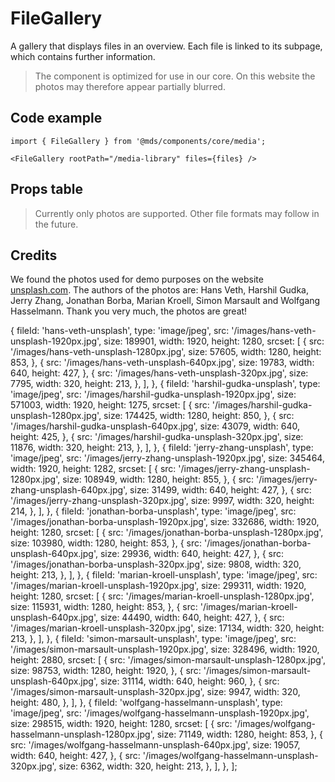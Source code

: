 
<Meta title="Components/core/media/FileGallery" component={FileGallery} />

# FileGallery

A gallery that displays files in an overview. Each file is linked to its subpage, which contains further information.

<Preview withToolbar>
  <Story name="Default">
    <FileGallery rootPath="/media-library" files={files} />
  </Story>
</Preview>

> The component is optimized for use in our core. On this website the photos may therefore appear partially blurred.

## Code example

```tsx
import { FileGallery } from '@mds/components/core/media';
```

```tsx
<FileGallery rootPath="/media-library" files={files} />
```

## Props table

<Props of={FileGallery} />

> Currently only photos are supported. Other file formats may follow in the future.

## Credits

We found the photos used for demo purposes on the website [unsplash.com](https://unsplash.com/). The authors of the photos are: Hans Veth, Harshil Gudka, Jerry Zhang, Jonathan Borba, Marian Kroell, Simon Marsault and Wolfgang Hasselmann. Thank you very much, the photos are great!

  {
    fileId: 'hans-veth-unsplash',
    type: 'image/jpeg',
    src: '/images/hans-veth-unsplash-1920px.jpg',
    size: 189901,
    width: 1920,
    height: 1280,
    srcset: [
      {
        src: '/images/hans-veth-unsplash-1280px.jpg',
        size: 57605,
        width: 1280,
        height: 853,
      },
      {
        src: '/images/hans-veth-unsplash-640px.jpg',
        size: 19783,
        width: 640,
        height: 427,
      },
      {
        src: '/images/hans-veth-unsplash-320px.jpg',
        size: 7795,
        width: 320,
        height: 213,
      },
    ],
  },
  {
    fileId: 'harshil-gudka-unsplash',
    type: 'image/jpeg',
    src: '/images/harshil-gudka-unsplash-1920px.jpg',
    size: 571003,
    width: 1920,
    height: 1275,
    srcset: [
      {
        src: '/images/harshil-gudka-unsplash-1280px.jpg',
        size: 174425,
        width: 1280,
        height: 850,
      },
      {
        src: '/images/harshil-gudka-unsplash-640px.jpg',
        size: 43079,
        width: 640,
        height: 425,
      },
      {
        src: '/images/harshil-gudka-unsplash-320px.jpg',
        size: 11876,
        width: 320,
        height: 213,
      },
    ],
  },
  {
    fileId: 'jerry-zhang-unsplash',
    type: 'image/jpeg',
    src: '/images/jerry-zhang-unsplash-1920px.jpg',
    size: 345464,
    width: 1920,
    height: 1282,
    srcset: [
      {
        src: '/images/jerry-zhang-unsplash-1280px.jpg',
        size: 108949,
        width: 1280,
        height: 855,
      },
      {
        src: '/images/jerry-zhang-unsplash-640px.jpg',
        size: 31499,
        width: 640,
        height: 427,
      },
      {
        src: '/images/jerry-zhang-unsplash-320px.jpg',
        size: 9997,
        width: 320,
        height: 214,
      },
    ],
  },
  {
    fileId: 'jonathan-borba-unsplash',
    type: 'image/jpeg',
    src: '/images/jonathan-borba-unsplash-1920px.jpg',
    size: 332686,
    width: 1920,
    height: 1280,
    srcset: [
      {
        src: '/images/jonathan-borba-unsplash-1280px.jpg',
        size: 103980,
        width: 1280,
        height: 853,
      },
      {
        src: '/images/jonathan-borba-unsplash-640px.jpg',
        size: 29936,
        width: 640,
        height: 427,
      },
      {
        src: '/images/jonathan-borba-unsplash-320px.jpg',
        size: 9808,
        width: 320,
        height: 213,
      },
    ],
  },
  {
    fileId: 'marian-kroell-unsplash',
    type: 'image/jpeg',
    src: '/images/marian-kroell-unsplash-1920px.jpg',
    size: 299311,
    width: 1920,
    height: 1280,
    srcset: [
      {
        src: '/images/marian-kroell-unsplash-1280px.jpg',
        size: 115931,
        width: 1280,
        height: 853,
      },
      {
        src: '/images/marian-kroell-unsplash-640px.jpg',
        size: 44490,
        width: 640,
        height: 427,
      },
      {
        src: '/images/marian-kroell-unsplash-320px.jpg',
        size: 17134,
        width: 320,
        height: 213,
      },
    ],
  },
  {
    fileId: 'simon-marsault-unsplash',
    type: 'image/jpeg',
    src: '/images/simon-marsault-unsplash-1920px.jpg',
    size: 328496,
    width: 1920,
    height: 2880,
    srcset: [
      {
        src: '/images/simon-marsault-unsplash-1280px.jpg',
        size: 98753,
        width: 1280,
        height: 1920,
      },
      {
        src: '/images/simon-marsault-unsplash-640px.jpg',
        size: 31114,
        width: 640,
        height: 960,
      },
      {
        src: '/images/simon-marsault-unsplash-320px.jpg',
        size: 9947,
        width: 320,
        height: 480,
      },
    ],
  },
  {
    fileId: 'wolfgang-hasselmann-unsplash',
    type: 'image/jpeg',
    src: '/images/wolfgang-hasselmann-unsplash-1920px.jpg',
    size: 298515,
    width: 1920,
    height: 1280,
    srcset: [
      {
        src: '/images/wolfgang-hasselmann-unsplash-1280px.jpg',
        size: 71149,
        width: 1280,
        height: 853,
      },
      {
        src: '/images/wolfgang-hasselmann-unsplash-640px.jpg',
        size: 19057,
        width: 640,
        height: 427,
      },
      {
        src: '/images/wolfgang-hasselmann-unsplash-320px.jpg',
        size: 6362,
        width: 320,
        height: 213,
      },
    ],
  },
];

